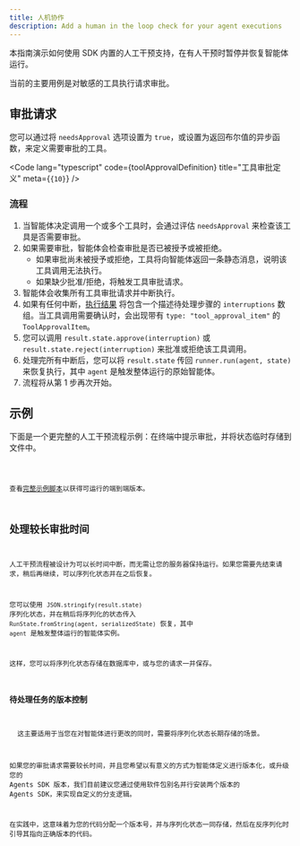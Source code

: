 ```yaml
---
title: 人机协作
description: Add a human in the loop check for your agent executions
---
```



本指南演示如何使用 SDK 内置的人工干预支持，在有人干预时暂停并恢复智能体运行。

当前的主要用例是对敏感的工具执行请求审批。

## 审批请求

您可以通过将 `needsApproval` 选项设置为 `true`，或设置为返回布尔值的异步函数，来定义需要审批的工具。

<Code
  lang="typescript"
  code={toolApprovalDefinition}
  title="工具审批定义"
  meta={`{10}`}
/>

### 流程

1. 当智能体决定调用一个或多个工具时，会通过评估 `needsApproval` 来检查该工具是否需要审批。
2. 如果需要审批，智能体会检查审批是否已被授予或被拒绝。
   - 如果审批尚未被授予或拒绝，工具将向智能体返回一条静态消息，说明该工具调用无法执行。
   - 如果缺少批准/拒绝，将触发工具审批请求。
3. 智能体会收集所有工具审批请求并中断执行。
4. 如果有任何中断，[执行结果](/openai-agents-js/zh/guides/results) 将包含一个描述待处理步骤的 `interruptions` 数组。当工具调用需要确认时，会出现带有 `type: "tool_approval_item"` 的 `ToolApprovalItem`。
5. 您可以调用 `result.state.approve(interruption)` 或 `result.state.reject(interruption)` 来批准或拒绝该工具调用。
6. 处理完所有中断后，您可以将 `result.state` 传回 `runner.run(agent, state)` 来恢复执行，其中 `agent` 是触发整体运行的原始智能体。
7. 流程将从第 1 步再次开始。

## 示例

下面是一个更完整的人工干预流程示例：在终端中提示审批，并将状态临时存储到文件中。

<Code lang="typescript" code={humanInTheLoopExample} title="人工干预" />

查看[完整示例脚本](https://github.com/openai/openai-agents-js/tree/main/examples/agent-patterns/human-in-the-loop.ts)以获得可运行的端到端版本。

## 处理较长审批时间

人工干预流程被设计为可以长时间中断，而无需让您的服务器保持运行。如果您需要先结束请求，稍后再继续，可以序列化状态并在之后恢复。

您可以使用 `JSON.stringify(result.state)` 序列化状态，并在稍后将序列化的状态传入 `RunState.fromString(agent, serializedState)` 恢复，其中 `agent` 是触发整体运行的智能体实例。

这样，您可以将序列化状态存储在数据库中，或与您的请求一并保存。

### 待处理任务的版本控制

<Aside>
  这主要适用于当您在对智能体进行更改的同时，需要将序列化状态长期存储的场景。
</Aside>

如果您的审批请求需要较长时间，并且您希望以有意义的方式为智能体定义进行版本化，或升级您的 Agents SDK 版本，我们目前建议您通过使用软件包别名并行安装两个版本的 Agents SDK，来实现自定义的分支逻辑。

在实践中，这意味着为您的代码分配一个版本号，并与序列化状态一同存储，然后在反序列化时引导其指向正确版本的代码。
